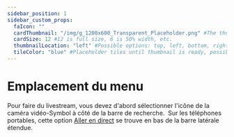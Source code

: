 ---
sidebar_position: 1
sidebar_custom_props:
  faIcon: ""
  cardThumbnail: "/img/g_1200x600_Transparent_Placeholder.png" #The thumbnail on the category card.
  cardSize: 12 #12 is full size, 6 is 50% width, etc.
  thumbnailLocation: "left" #Possible options: top, left, bottom, right, none
  tileColor: "blue" #Placeholder tiles until thumbnail is ready, possible options: blue, cream, darkpurple, lightpurple, mauve, orange, pink, none
---

# Emplacement du menu


<Tabs>
  <TabItem value="web" label="web" default>
     Pour faire du livestream, vous devez d'abord sélectionner l'icône de la caméra vidéo-Symbol <OdyseeButtonRound url="https://odysee.com/$/livestream"><OdyseeIcon type='Livestream'/></OdyseeButtonRound> à côté de la barre de recherche.
    <Image
      img="/img/fr/Mallerendirect.png"
    />
  </TabItem>
  <TabItem value="mobile" label="mobile">
    Sur les téléphones portables, cette option <a href="https://odysee.com/$/livestream"><OdyseeIcon type='Livestream'/> Aller en direct</a>  se trouve en bas de la barre latérale étendue.
    <Image
      img="/img/fr/Mallerendirect.png"
    />
  </TabItem>
</Tabs>

